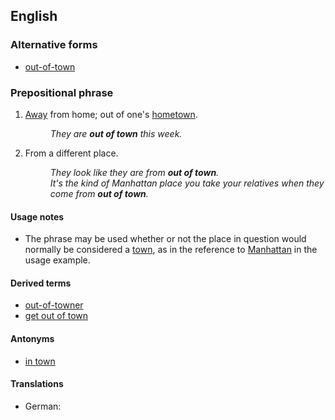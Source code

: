 ==English==

===Alternative forms===
* [[out-of-town]] {{qualifier|especially in attributive use}}

===Prepositional phrase===
{{head|en|prepositional phrase|head=[[out]] [[of]] [[town]]}}

# {{context|of a person|lang=en}} [[away|Away]] from home; out of one's [[hometown]].
#: ''They are '''out of town''' this week.''
# {{context|of a person|lang=en}} From a different place.
#: ''They look like they are from '''out of town'''.''
#: ''It's the kind of Manhattan place you take your relatives when they come from '''out of town'''.''

====Usage notes====
* The phrase {{m|en||out of town}} may be used whether or not the place in question would normally be considered a [[town]], as in the reference to [[Manhattan]] in the usage example.

====Derived terms====
* [[out-of-towner]]
* [[get out of town]]

====Antonyms====
* [[in town]]

====Translations====
{{trans-top|out of one's hometown}}
* German: {{t|de|verreist}}
{{trans-mid}}
{{trans-bottom}}